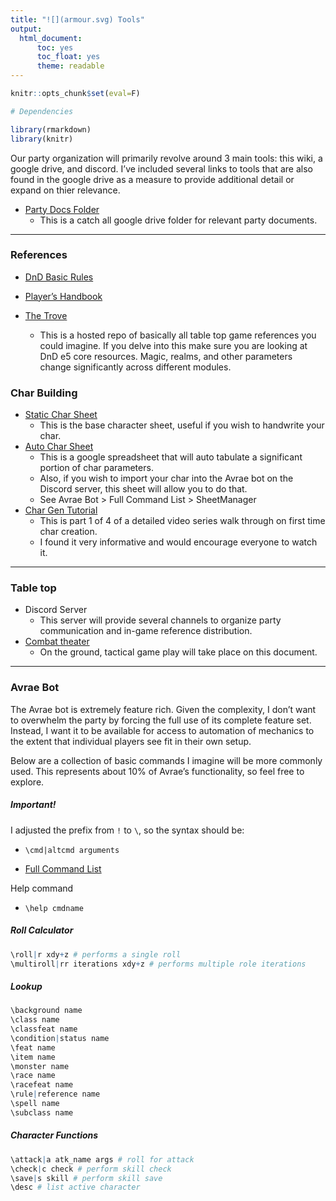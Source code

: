 ```yaml
---
title: "![](armour.svg) Tools"
output:
  html_document:
      toc: yes
      toc_float: yes
      theme: readable
---
```


```r
knitr::opts_chunk$set(eval=F)
```

```r
# Dependencies

library(rmarkdown)
library(knitr)
```

Our party organization will primarily revolve around 3 main tools: this wiki, a google drive, and discord. I've included several links to tools that are also found in the google drive as a measure to provide additional detail or expand on thier relevance.

* [Party Docs Folder](https://drive.google.com/drive/folders/1zu_MXQO1ZcbxpZbVw4qZYd3dtcJSAGfM?usp=sharing)
    + This is a catch all google drive folder for relevant party documents.

---

### References

* [DnD Basic Rules](https://drive.google.com/file/d/12kdrzVSJmqy78xfFPGM8HIXh7bm4Ec8n/view?usp=sharing)

* [Player's Handbook](https://drive.google.com/file/d/1vKoi7vRftAFWLN-eeHB6zmuCcbnA6Hk3/view?usp=sharing)

* [The Trove](https://thetrove.net/Books/Dungeons%20&%20Dragons/5th%20Edition%20(5e)/Core/)
    + This is a hosted repo of basically all table top game references you could imagine. If you delve into this make sure you are looking at DnD e5 core resources. Magic, realms, and other parameters change significantly across different modules.

### Char Building

* [Static Char Sheet](https://drive.google.com/file/d/1zw8NibT7-nNpPnV85ZKedEOG_jL1_2uO/view?usp=sharing)
    + This is the base character sheet, useful if you wish to handwrite your char.

* [Auto Char Sheet](https://docs.google.com/spreadsheets/d/1fW7mVdOvDuSKiaq2zZX2EXvSYbl2WbqHFrd3QYIhx1k/edit?usp=sharing)
    + This is a google spreadsheet that will auto tabulate a significant portion of char parameters.
    + Also, if you wish to import your char into the Avrae bot on the Discord server, this sheet will allow you to do that.
    + See Avrae Bot > Full Command List > SheetManager

* [Char Gen Tutorial](https://www.youtube.com/watch?v=vGyk5piGwrQ)
    + This is part 1 of 4 of a detailed video series walk through on first time char creation.
    + I found it very informative and would encourage everyone to watch it.

---

### Table top

* Discord Server
    + This server will provide several channels to organize party communication and in-game reference distribution.

* [Combat theater](https://docs.google.com/spreadsheets/d/1z-yJxw-qwyysn1RGJ2UJUVPpVjCb3FZO4DGWxrPcfSk/edit?usp=sharing)
    + On the ground, tactical game play will take place on this document.

---

### Avrae Bot

The Avrae bot is extremely feature rich. Given the complexity, I don't want to overwhelm the party by forcing the full use of its complete feature set. Instead, I want it to be available for access to automation of mechanics to the extent that individual players see fit in their own setup.

Below are a collection of basic commands I imagine will be more commonly used. This represents about 10% of Avrae's functionality, so feel free to explore.

##### Important!

I adjusted the prefix from `!` to `\`, so the syntax should be:

* `\cmd|altcmd arguments`

* [Full Command List](https://avrae.io/commands)

Help command

* `\help cmdname`

##### Roll Calculator

```r
\roll|r xdy+z # performs a single roll
\multiroll|rr iterations xdy+z # performs multiple role iterations
```

##### Lookup

```r
\background name
\class name
\classfeat name
\condition|status name
\feat name
\item name
\monster name
\race name
\racefeat name
\rule|reference name
\spell name
\subclass name
```

##### Character Functions

```r
\attack|a atk_name args # roll for attack
\check|c check # perform skill check
\save|s skill # perform skill save
\desc # list active character
```




